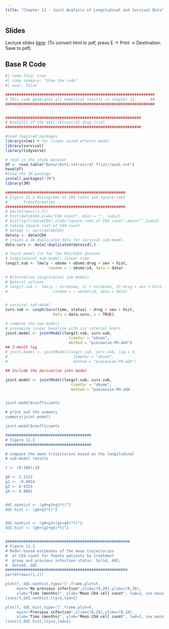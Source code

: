 ```yaml
---
title: "Chapter 11 - Joint Analysis of Longitudinal and Survival Data"
---
```


## Slides

Lecture slides [here](chap11.html){target="_blank"}. (To convert html to pdf, press E $\to$ Print $\to$ Destination: Save to pdf)

## Base R Code

```r
#| code-fold: true
#| code-summary: "Show the code"
#| eval: false

##################################################################
# This code generates all numerical results in chapter 11.      ##
##################################################################


############################################################
# Analysis of the anti-retroviral drug trial
############################################################

#load required packages
library(nlme) # for linear mixed effects model
library(survival)
library(tidyverse)

# read in the study dataset
df <- read.table("Data//Anti-retroviral Trial//aids.txt")
head(df)
#load the JM package
install.packages("JM")
library(JM)

#####################################################
# Figure 11.2 Histograms of CD4 count and square-root
#       transformation
#####################################################
# par(mfrow=c(1,2))
# hist(data$CD4,xlab="CD4 count", main = "", lwd=2)
# hist(sqrt(data$CD4),xlab="Square root of CD4 count",main="",lwd=2)
# taking square root of CD4 count
# data$y <- sqrt(data$CD4)
data$y <- data$CD4
# create a de-duplicated data for survival sub-model
data.surv <- data[!duplicated(data$id),]

# Joint model fit for the HIV/AIDS dataset
# longitudinal sub-model: linear time
longit.sub <- lme(y ~ obsmo + obsmo:drug + sex + hist,
                   random = ~ obsmo|id, data = data)

# Alternative longitudinal sub-models
# Natural splines
# longit.sub <- lme(y ~ ns(obsmo, 3) + ns(obsmo, 3):drug + sex + hist,
#                    random = ~ obsmo|id, data = data)


# survival sub-model
surv.sub <- coxph(Surv(time, status) ~ drug + sex + hist,
                     data = data.surv, x = TRUE)

# combine the two models
# piecewise linear baseline with six internal knots
joint.model <- jointModel(longit.sub, surv.sub,
                            timeVar = "obsmo",
                            method = "piecewise-PH-aGH")
## 3-month lag
# joint.model <- jointModel(longit.sub, surv.sub, lag = 3,
#                             timeVar = "obsmo",
#                             method = "piecewise-PH-aGH")

## Include the derivative into model

joint.model <- jointModel(longit.sub, surv.sub, 
                             timeVar = "obsmo",
                             method = "piecewise-PH-aGH


joint.model$coefficients

# print out the summary
summary(joint.model)

joint.model$coefficients

######################################
# Figure 11.3
######################################

# compute the mean trajectories based on the longitudinal
# sub-model results

t <- (0:180)/10

g0 <- 2.2123
g1 <- -0.0414
g3 <- 0.9153
g4 <- 0.0061


ddC.nonhist <- (g0+g3+g1*t)^2
ddC.hist <- (g0+g1*t)^2


ddI.nonhist <- (g0+g3+(g1+g4)*t)^2
ddI.hist <- (g0+(g1+g4)*t)^2


#######################################################
# Figure 11.3
# Model-based estimates of the mean trajectories
#  of CD4 count for female patients by treatment
#  group and previous infection status. Solid, ddC;
#  dotted, ddI
######################################################
par(mfrow=c(1,2))

plot(t, ddC.nonhist,type='l',frame.plot=F,
     main="No previous infection",xlim=c(0,20),ylim=c(0,10),
     xlab="Time (months)", ylab="Mean CD4 cell count", lwd=2, cex.main = 1)
lines(t,ddI.nonhist,lty=3,lwd=2)

plot(t, ddC.hist,type='l',frame.plot=F,
     main="Previous infection",xlim=c(0,20),ylim=c(0,10),
     xlab="Time (months)", ylab="Mean CD4 cell count", lwd=2, cex.main = 1)
lines(t,ddI.hist,lty=3,lwd=2)

```
